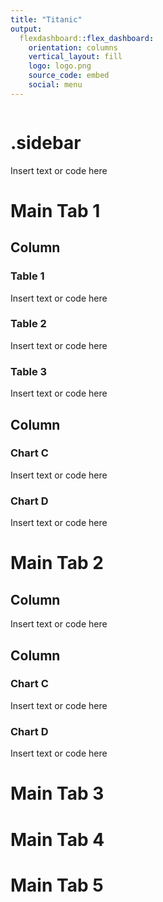 ```yaml
---
title: "Titanic"
output: 
  flexdashboard::flex_dashboard:
    orientation: columns
    vertical_layout: fill
    logo: logo.png
    source_code: embed
    social: menu
---
```


```r

```

{.sidebar}
=======================================================================

Insert text or code here

Main Tab 1
=======================================================================

Column {data-width=500, .tabset}
-----------------------------------------------------------------------

### Table 1

Insert text or code here

### Table 2

Insert text or code here

### Table 3 

Insert text or code here

Column {data-width=500}
-----------------------------------------------------------------------

### Chart C

Insert text or code here

### Chart D

Insert text or code here

Main Tab 2
=======================================================================

Column {data-width=500}
-----------------------------------------------------------------------

Insert text or code here

Column {data-width=500}
-----------------------------------------------------------------------

### Chart C

Insert text or code here

### Chart D

Insert text or code here

Main Tab 3
=======================================================================

Main Tab 4
=======================================================================

Main Tab 5
=======================================================================